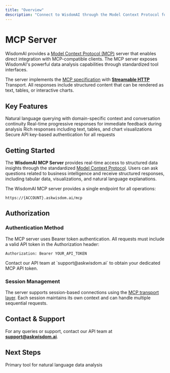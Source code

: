 ```yaml
---
title: "Overview"
description: "Connect to WisdomAI through the Model Context Protocol for seamless AI-powered data analysis"
---
```


# MCP Server

WisdomAI provides a [Model Context Protocol (MCP)](https://modelcontextprotocol.io) server that enables direct integration with MCP-compatible clients. The MCP server exposes WisdomAI's powerful data analysis capabilities through standardized tool interfaces.

The server implements the [MCP specification](https://modelcontextprotocol.io/specification) with [**Streamable HTTP**](https://modelcontextprotocol.io/specification/2025-06-18/basic/transports#streamable-http) Transport. All responses include structured content that can be rendered as text, tables, or interactive charts.

## Key Features

<CardGroup cols={2}>
  <Card title="Chat Tool" icon="message">
    Natural language querying with domain-specific context and conversation continuity
  </Card>
  <Card title="Streaming Support" icon="stream">
    Real-time progressive responses for immediate feedback during analysis
  </Card>
  <Card title="Structured Content" icon="table">
    Rich responses including text, tables, and chart visualizations
  </Card>
  <Card title="Bearer Authentication" icon="shield-check">
    Secure API key-based authentication for all requests
  </Card>
</CardGroup>

## Getting Started

The **WisdomAI MCP Server** provides real-time access to structured data insights through the standardized [Model Context Protocol](https://modelcontextprotocol.io). Users can ask questions related to business intelligence and receive structured responses, including tabular data, visualizations, and natural language explanations.

The WisdomAI MCP server provides a single endpoint for all operations:

```
https://{ACCOUNT}.askwisdom.ai/mcp
```

## Authorization

### Authentication Method

The MCP server uses Bearer token authentication. All requests must include a valid API token in the Authorization header:

```
Authorization: Bearer YOUR_API_TOKEN
```

<Note>
Contact our API team at `support@askwisdom.ai` to obtain your dedicated MCP API token.
</Note>

### Session Management

The server supports session-based connections using the [MCP transport layer](https://modelcontextprotocol.io/specification/basic/transports). Each session maintains its own context and can handle multiple sequential requests.

## Contact & Support

For any queries or support, contact our API team at [**support@askwisdom.ai**](mailto:support@askwisdom.ai).

## Next Steps

<CardGroup cols={2}>
  <Card title="Chat Tool" href="/integrations/mcp-server/tools/chat" icon="message">
    Primary tool for natural language data analysis
  </Card>
</CardGroup>

